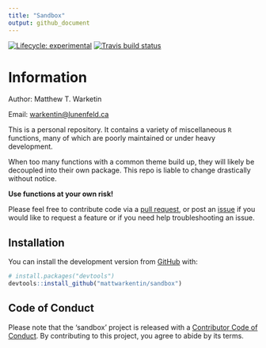 ```yaml
---
title: "Sandbox"
output: github_document
---
```


<!-- badges: start -->
[![Lifecycle: experimental](https://img.shields.io/badge/lifecycle-experimental-orange.svg)](https://www.tidyverse.org/lifecycle/#experimental)
[![Travis build status](https://travis-ci.com/mattwarkentin/sandbox.svg?branch=master)](https://travis-ci.com/mattwarkentin/sandbox)
<!-- badges: end -->

# Information

Author: Matthew T. Warketin 

Email: <warkentin@lunenfeld.ca>

This is a personal repository. It contains a variety of miscellaneous `R` functions, many of which are poorly maintained or under heavy development.

When too many functions with a common theme build up, they will likely be decoupled into their own package. This repo is liable to change drastically without notice.

__Use functions at your own risk!__ 

Please feel free to contribute code via a [pull request](https://github.com/mattwarkentin/sandbox/pulls), or post an [issue](https://github.com/mattwarkentin/sandbox/issues) if you would like to request a feature or if you need help troubleshooting an issue.

## Installation

You can install the development version from [GitHub](https://github.com/) with:

``` r
# install.packages("devtools")
devtools::install_github("mattwarkentin/sandbox")
```

## Code of Conduct

Please note that the 'sandbox' project is released with a
[Contributor Code of Conduct](CODE_OF_CONDUCT.md).
By contributing to this project, you agree to abide by its terms.
